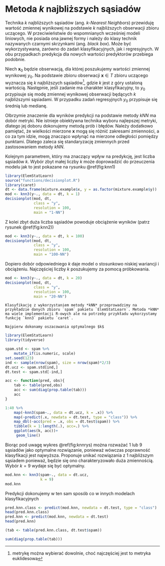 # Metoda $k$ najbliższych sąsiadów

Technika $k$ najbliższych sąsiadów (ang. *$k$-Nearest Neighbors*) przewiduję wartość zmiennej wynikowej na podstawie $k$ najbliższych obserwacji zbioru uczącego. W przeciwieństwie do wspomnianych wcześniej modeli liniowych, nie posiada ona jawnej formy i należy do klasy technik nazywanych czarnymi skrzynkami (ang. *black box*). Może być wykorzystywana, zarówno do zadań klasyfikacyjnych, jak i regresyjnych. W obu przypadkach predykcja dla nowych wartości predyktorów przebiega podobnie. 

Niech $\boldsymbol x_0$ będzie obserwacją, dla której poszukujemy wartości zmiennej wynikowej $y_0$. Na podstawie zbioru obserwacji $\boldsymbol x\in T$ zbioru uczącego wyznacza się $k$ najbliższych sąsiadów^[metrykę można wybierać dowolnie, choć najczęściej jest to metryka euklidesowa], gdzie $k$ jest z góry ustaloną wartością. Następnie, jeśli zadanie ma charakter klasyfikacyjny, to $y_0$ przypisuje się modę zmiennej wynikowej obserwacji będących $k$ najbliższymi sąsiadami. W przypadku zadań regresyjnych $y_0$ przypisuje się średnią lub medianę.

Olbrzymie znaczenie dla wyników predykcji na podstawie metody *kNN* ma dobór metryki. Nie istnieje obiektywna technika wyboru najlepszej metryki, dlatego jej doboru dokonujemy metodą prób i błędów. Należy dodatkowo pamiętać, że wielkości mierzone $\boldsymbol x$ mogą się różnić zakresami zmienności, a co za tym idzie, mogą znacząco wpłynąć na mierzone odległości pomiędzy punktami. Dlatego zaleca się standaryzację zmiennych przed zastosowaniem metody *kNN*.

Kolejnym parametrem, który ma znaczący wpływ na predykcję, jest liczba sąsiadów $k$. Wybór zbyt małej liczby $k$ może doprowadzić do przeuczenia modelu jak to jest pokazane na rysunku \@ref(fig:knn1)


```r
library(ElemStatLearn)
source("functions/decisionplot.R")
library(caret)
dt <- data.frame(mixture.example$x, y = as.factor(mixture.example$y))
mod <- knn3(y~., data = dt, k = 1)
decisionplot(mod, dt, 
             class = "y", 
             resolution = 100,
             main = "1-NN")
```

Z kolei zbyt duża liczba sąsiadów powoduje obciążenie wyników (patrz rysunek \@ref(fig:knn2))

```r
mod <- knn3(y~., data = dt, k = 100)
decisionplot(mod, dt, 
             class = "y", 
             resolution = 100,
             main = "100-NN")
```

Dopiero dobór odpowiedniego $k$ daje model o stosunkowo niskiej wariancji i obciążeniu. Najczęściej liczby $k$ poszukujemy za pomocą próbkowania.

```r
mod <- knn3(y~., data = dt, k = 20)
decisionplot(mod, dt, 
             class = "y", 
             resolution = 100,
             main = "20-NN")
```

```example
Klasyfikację z wykorzystaniem metody *kNN* przeprowadzimy na przykładzie danych zbioru `spam` pakietu `ElemStatLearn`. Metoda *kNN* ma wiele implementacji R-owych ale na potrzeby przykładu wykorzystamy funkcję `knn3` pakietu `caret`. 

Najpierw dokonamy oszacowania optymalnego $k$
```

```r
library(ElemStatLearn)
library(tidyverse)

spam.std <- spam %>% 
    mutate_if(is.numeric, scale)
set.seed(123)
ind <- sample(nrow(spam), size = nrow(spam)*2/3)
dt.ucz <- spam.std[ind,]
dt.test <- spam.std[-ind,]

acc <- function(pred, obs){
    tab <- table(pred,obs)
    acc <- sum(diag(prop.table(tab)))
    acc
}

1:40 %>% 
    map(~knn3(spam~., data = dt.ucz, k = .x)) %>% 
    map(~predict(.x, newdata = dt.test, type = "class")) %>% 
    map_dbl(~acc(pred = .x, obs = dt.test$spam)) %>% 
    tibble(k = 1:length(.), acc=.) %>% 
    ggplot(aes(k, acc))+
     geom_line()
```

Biorąc pod uwagę wykres \@ref(fig:knnrys) można rozważać 1 lub 9 sąsiadów jako optymalne rozwiązanie, ponieważ wówczas poprawność klasyfikacji jest najwyższa. Proponuje unikać rozwiązania z 1 najbliższym sąsiadem ponieważ, będzie się ono charakteryzowało duża zmiennością. Wybór $k=9$ wydaje się być optymalny.

```r
mod.knn <- knn3(spam~., data = dt.ucz,
                k = 9)
mod.knn
```


Predykcji dokonujemy w ten sam sposób co w innych modelach klasyfikacyjnych 

```r
pred.knn.class <- predict(mod.knn, newdata = dt.test, type = "class")
head(pred.knn.class)
pred.knn <- predict(mod.knn, newdata = dt.test)
head(pred.knn)

(tab <- table(pred.knn.class, dt.test$spam))

sum(diag(prop.table(tab)))
```

